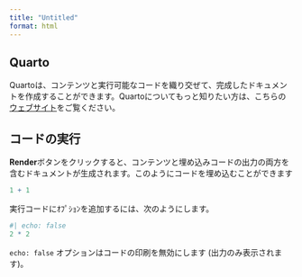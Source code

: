 ```yaml
---
title: "Untitled"
format: html
---
```


## Quarto

Quartoは、コンテンツと実行可能なコードを織り交ぜて、完成したドキュメントを作成することができます。Quartoについてもっと知りたい方は、こちらの[ウェブサイト](https://quarto.org)をご覧ください。


## コードの実行

**Render**ボタンをクリックすると、コンテンツと埋め込みコードの出力の両方を含むドキュメントが生成されます。このようにコードを埋め込むことができます

```r
1 + 1
```

実行コードにｵﾌﾟｼｮﾝを追加するには、次のようにします。

```r
#| echo: false
2 * 2
```

`echo: false` オプションはコードの印刷を無効にします (出力のみ表示されます)。
